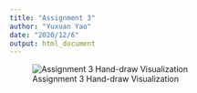 ```yaml
---
title: "Assignment 3"
author: "Yuxuan Yao"
date: "2020/12/6"
output: html_document
---
```


![Assignment 3 Hand-draw Visualization](A3.png)
